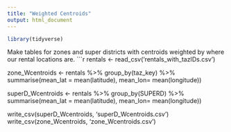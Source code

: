 ```yaml
---
title: "Weighted Centroids"
output: html_document
---
```


```r
library(tidyverse)
```


Make tables for zones and super districts with centroids weighted by where our rental locations are.
```r
rentals <- read_csv('rentals_with_tazIDs.csv')

zone_Wcentroids <- rentals %>%
                  group_by(taz_key) %>%
                  summarise(mean_lat = mean(latitude), mean_lon= mean(longitude))

superD_Wcentroids <- rentals %>%
                  group_by(SUPERD) %>%
                  summarise(mean_lat = mean(latitude), mean_lon= mean(longitude))

write_csv(superD_Wcentroids, 'superD_Wcentroids.csv')
write_csv(zone_Wcentroids, 'zone_Wcentroids.csv')
